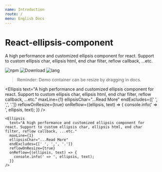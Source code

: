 ```yaml
---
name: Introduction
route: /
menu: English Docs
---
```



# React-ellipsis-component

A high performance and customized ellipsis component for react. Support to custom ellipsis char, ellipsis html, end char filter, reflow callback, ...etc.

![npm](https://img.shields.io/npm/v/react-ellipsis-component.svg) ![Download](https://img.shields.io/npm/dt/react-ellipsis-component.svg) ![lang](https://img.shields.io/badge/language-typescript-yellow.svg)

> Reminder: Demo container can be resize by dragging in docs.

<Ellipsis
  text="A high performance and customized ellipsis component for react. Support to custom ellipsis char, ellipsis html, end char filter, reflow callback, ...etc."
  maxLine={1}
  ellipsisChar="...Read More"
  endExcludes={[' ', ',', '.']}
  reflowOnResize={true}
  onReflow={(ellipsis, text) => {
    console.info(' => ', ellipsis, text);
  }}
/>

```tsx
<Ellipsis
  text="A high performance and customized ellipsis component for react. Support to custom ellipsis char, ellipsis html, end char filter, reflow callback, ...etc."
  maxLine={1}
  ellipsisChar="...Read More"
  endExcludes={[' ', ',', '.']}
  reflowOnResize={true}
  onReflow={(ellipsis, text) => {
    console.info(' => ', ellipsis, text);
  }}
/>
```
